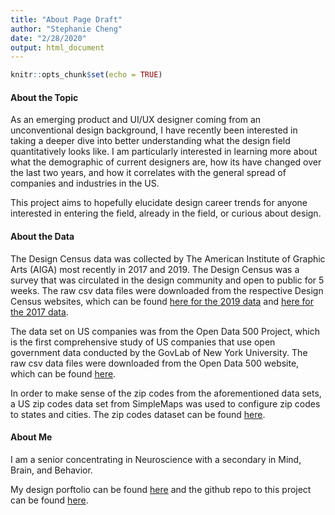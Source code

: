 ```yaml
---
title: "About Page Draft"
author: "Stephanie Cheng"
date: "2/28/2020"
output: html_document
---
```


```r
knitr::opts_chunk$set(echo = TRUE)
```

#### About the Topic
As an emerging product and UI/UX designer coming from an unconventional design
background, I have recently been interested in taking a deeper dive into better
understanding what the design field quantitatively looks like. I am particularly
interested in learning more about what the demographic of current designers are,
how its have changed over the last two years, and how it correlates with the
general spread of companies and industries in the US.

This project aims to hopefully elucidate design career trends for anyone
interested in entering the field, already in the field, or curious about design.

#### About the Data
The Design Census data was collected by The American Institute of Graphic Arts
(AIGA) most recently in 2017 and 2019. The Design Census was a survey that was
circulated in the design community and open to public for 5 weeks. The raw csv
data files were downloaded from the respective Design Census websites, which can
be found [here for the 2019 data](https://designcensus.org/) and [here for the
2017 data](http://designcensus2017.aiga.org/).

The data set on US companies was from the Open Data 500 Project, which is the
first comprehensive study of US companies that use open government data
conducted by the GovLab of New York University. The raw csv data files were
downloaded from the Open Data 500 website, which can be found
[here](https://www.opendata500.com/us/).

In order to make sense of the zip codes from the aforementioned data sets, a US
zip codes data set from SimpleMaps was used to configure zip codes to states and
cities. The zip codes dataset can be found
[here](https://simplemaps.com/data/us-zips).

#### About Me
I am a senior concentrating in Neuroscience with a secondary in Mind, Brain, and
Behavior. 

My design porftolio can be found [here](http://www.stephcheng.com) and the github repo to
this project can be found
[here](https://github.com/swcg1/gov1005-final_project).
